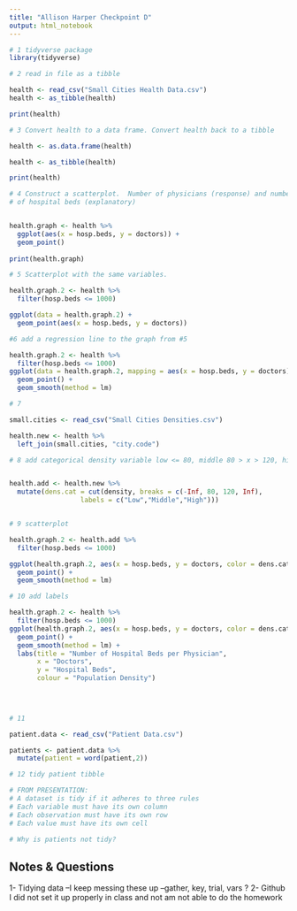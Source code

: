 ```yaml
---
title: "Allison Harper Checkpoint D"
output: html_notebook
---
```



```r
# 1 tidyverse package
library(tidyverse)

# 2 read in file as a tibble

health <- read_csv("Small Cities Health Data.csv")
health <- as_tibble(health)

print(health)

```

```r
# 3 Convert health to a data frame. Convert health back to a tibble

health <- as.data.frame(health)

health <- as_tibble(health)

print(health)
```

```r
# 4 Construct a scatterplot.  Number of physicians (response) and number
# of hospital beds (explanatory)


health.graph <- health %>%
  ggplot(aes(x = hosp.beds, y = doctors)) +
  geom_point()
  
print(health.graph)
```

```r
# 5 Scatterplot with the same variables.

health.graph.2 <- health %>%
  filter(hosp.beds <= 1000)

ggplot(data = health.graph.2) +
  geom_point(aes(x = hosp.beds, y = doctors))

```
```r
#6 add a regression line to the graph from #5

health.graph.2 <- health %>%
  filter(hosp.beds <= 1000) 
ggplot(data = health.graph.2, mapping = aes(x = hosp.beds, y = doctors)) +
  geom_point() +
  geom_smooth(method = lm)

```


```r
# 7

small.cities <- read_csv("Small Cities Densities.csv")

health.new <- health %>%
  left_join(small.cities, "city.code")

```


```r
# 8 add categorical density variable low <= 80, middle 80 > x > 120, high <= 120


health.add <- health.new %>%
  mutate(dens.cat = cut(density, breaks = c(-Inf, 80, 120, Inf), 
                  labels = c("Low","Middle","High")))



```

```r
# 9 scatterplot

health.graph.2 <- health.add %>%
  filter(hosp.beds <= 1000) 

ggplot(health.graph.2, aes(x = hosp.beds, y = doctors, color = dens.cat)) +
  geom_point() +
  geom_smooth(method = lm)

```

```r
# 10 add labels

health.graph.2 <- health %>%
  filter(hosp.beds <= 1000) 
ggplot(health.graph.2, aes(x = hosp.beds, y = doctors, color = dens.cat)) +
  geom_point() +
  geom_smooth(method = lm) +
  labs(title = "Number of Hospital Beds per Physician",
       x = "Doctors",
       y = "Hospital Beds",
       colour = "Population Density")
       

 
```


```r

# 11 

patient.data <- read_csv("Patient Data.csv")

patients <- patient.data %>%
  mutate(patient = word(patient,2))

```


```r

# 12 tidy patient tibble

# FROM PRESENTATION: 
# A dataset is tidy if it adheres to three rules
# Each variable must have its own column
# Each observation must have its own row
# Each value must have its own cell

# Why is patients not tidy?

```

Notes & Questions
-----------------
1- Tidying data
  --I keep messing these up
  --gather, key, trial, vars ?
2- Github
  I did not set it up properly in class and 
  not am not able to do the homework


